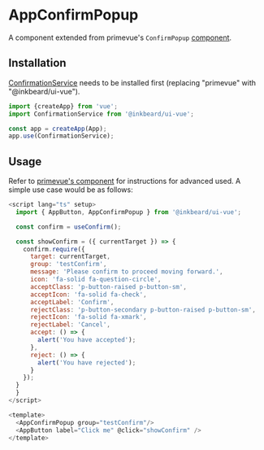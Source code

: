

<Meta of={AppConfirmPopup} />

# AppConfirmPopup
A component extended from primevue\'s `ConfirmPopup` [component](https://primevue.org/confirmpopup/).

## Installation
[ConfirmationService](https://primevue.org/confirmpopup/#confirmation-service) needs to be installed first (replacing "primevue" with "@inkbeard/ui-vue").

```js
import {createApp} from 'vue';
import ConfirmationService from '@inkbeard/ui-vue';

const app = createApp(App);
app.use(ConfirmationService);
```

## Usage
Refer to [primevue's component](https://primevue.org/confirmpopup/) for instructions for advanced used. A simple use case would be as follows:
```js
<script lang="ts" setup>
  import { AppButton, AppConfirmPopup } from '@inkbeard/ui-vue';

  const confirm = useConfirm();

  const showConfirm = ({ currentTarget }) => {
    confirm.require({
      target: currentTarget,
      group: 'testConfirm',
      message: 'Please confirm to proceed moving forward.',
      icon: 'fa-solid fa-question-circle',
      acceptClass: 'p-button-raised p-button-sm',
      acceptIcon: 'fa-solid fa-check',
      acceptLabel: 'Confirm',
      rejectClass: 'p-button-secondary p-button-raised p-button-sm',
      rejectIcon: 'fa-solid fa-xmark',
      rejectLabel: 'Cancel',
      accept: () => {
        alert('You have accepted');
      },
      reject: () => {
        alert('You have rejected');
      }
    });
  }
  }
</script>

<template>
  <AppConfirmPopup group="testConfirm"/>
  <AppButton label="Click me" @click="showConfirm" />
</template>
```
